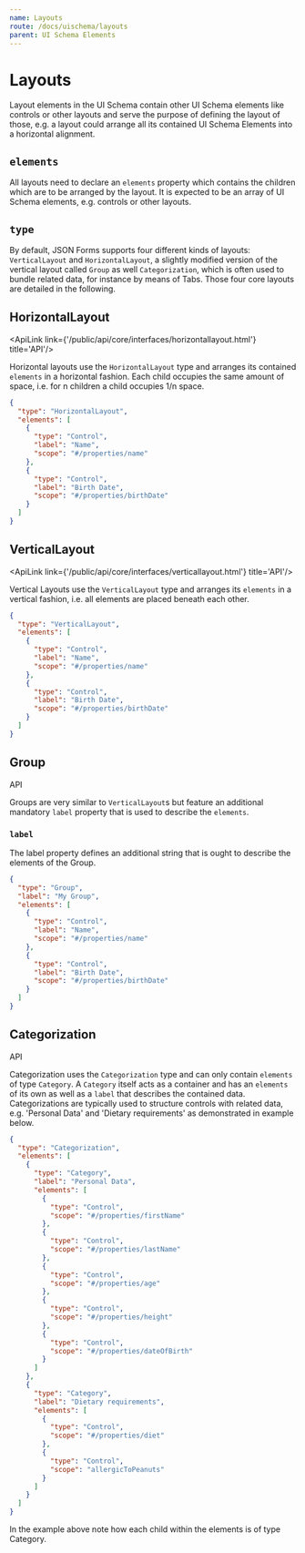```yaml
---
name: Layouts
route: /docs/uischema/layouts
parent: UI Schema Elements
---
```



# Layouts

Layout elements in the UI Schema contain other
UI Schema elements like controls or other layouts and serve the purpose of defining the layout of those, e.g. a layout 
could arrange all its contained UI Schema Elements into a horizontal alignment.

## `elements`
All layouts need to declare an `elements` property which contains the children which are
to be arranged by the layout. It is expected to be an array of UI Schema elements, e.g. controls
or other layouts.

## `type`
By default, JSON Forms supports four different kinds of layouts: `VerticalLayout`
and `HorizontalLayout`, a slightly modified version of the vertical layout called `Group`
as well `Categorization`, which is often used to bundle related data, for instance by means of Tabs.
Those four core layouts are detailed in the following.

## HorizontalLayout 
<ApiLink link={'/public/api/core/interfaces/horizontallayout.html'} title='API'/> 

Horizontal layouts use the `HorizontalLayout` type and arranges its contained `elements` in a
horizontal fashion. Each child occupies the same amount of space, i.e. for n children a child occupies 1/n space.

```json
{
  "type": "HorizontalLayout",
  "elements": [
    {
      "type": "Control",
      "label": "Name",
      "scope": "#/properties/name"
    },
    {
      "type": "Control",
      "label": "Birth Date",
      "scope": "#/properties/birthDate"
    }
  ]
}
```

<DemoButton to='/examples/layouts#horizontallayout' label="Demo"/>

## VerticalLayout
<ApiLink link={'/public/api/core/interfaces/verticallayout.html'} title='API'/> 

Vertical Layouts use the `VerticalLayout` type and arranges its `elements` in a vertical fashion, 
i.e. all elements are placed beneath each other.

```json
{
  "type": "VerticalLayout",
  "elements": [
    {
      "type": "Control",
      "label": "Name",
      "scope": "#/properties/name"
    },
    {
      "type": "Control",
      "label": "Birth Date",
      "scope": "#/properties/birthDate"
    }
  ]
}
```

<DemoButton to='/examples/layouts#verticallayout' label="Demo"/>

## Group

<ApiLink link='/public/api/core/interfaces/grouplayout.html'>API</ApiLink> 

Groups are very similar to `VerticalLayout`s but feature an additional mandatory `label` property
that is used to describe the `elements`.

### `label`
The label property defines an additional string that is ought to describe the elements of the Group.

```json
{
  "type": "Group",
  "label": "My Group",
  "elements": [
    {
      "type": "Control",
      "label": "Name",
      "scope": "#/properties/name"
    },
    {
      "type": "Control",
      "label": "Birth Date",
      "scope": "#/properties/birthDate"
    }
  ]
}
```


## Categorization

<ApiLink link='/public/api/core/interfaces/categorization.html'>API</ApiLink> 

Categorization uses the `Categorization` type and can only contain `elements` of
type `Category`. A `Category` itself acts as a container and has
an `elements` of its own as well as a `label` that describes the contained data.
Categorizations are typically used to structure controls with related data, e.g. 'Personal Data'
and 'Dietary requirements' as demonstrated in example below.

```json
{
  "type": "Categorization",
  "elements": [
    {
      "type": "Category",
      "label": "Personal Data",
      "elements": [
        {
          "type": "Control",
          "scope": "#/properties/firstName"
        },
        {
          "type": "Control",
          "scope": "#/properties/lastName"
        },
        {
          "type": "Control",
          "scope": "#/properties/age"
        },
        {
          "type": "Control",
          "scope": "#/properties/height"
        },
        {
          "type": "Control",
          "scope": "#/properties/dateOfBirth"
        }
      ]
    },
    {
      "type": "Category",
      "label": "Dietary requirements",
      "elements": [
        {
          "type": "Control",
          "scope": "#/properties/diet"
        },
        {
          "type": "Control",
          "scope": "allergicToPeanuts"
        }
      ]
    }
  ]
}
```

In the example above note how each child within the elements is of type Category.

<DemoButton to='/examples/categorization' label="Demo"/>

